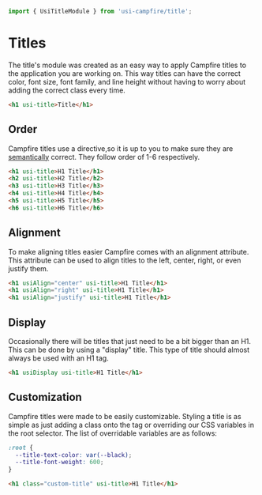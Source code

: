 ```ts
import { UsiTitleModule } from 'usi-campfire/title';
```

# Titles
The title's module was created as an easy way to apply Campfire titles to the application you are working on. This way
titles can have the correct color, font size, font family, and line height without having to worry about adding the
correct class every time.

```html
<h1 usi-title>Title</h1>
```
## Order
Campfire titles use a directive,so it is up to you to make sure they are
[semantically](https://developer.mozilla.org/en-US/docs/Web/HTML/Element/Heading_Elements) correct. They follow order
of 1-6 respectively.

```html
<h1 usi-title>H1 Title</h1>
<h2 usi-title>H2 Title</h2>
<h3 usi-title>H3 Title</h3>
<h4 usi-title>H4 Title</h4>
<h5 usi-title>H5 Title</h5>
<h6 usi-title>H6 Title</h6>
```

## Alignment
To make aligning titles easier Campfire comes with an alignment attribute. This attribute can be used to align titles
to the left, center, right, or even justify them.

```html
<h1 usiAlign="center" usi-title>H1 Title</h1>
<h1 usiAlign="right" usi-title>H1 Title</h1>
<h1 usiAlign="justify" usi-title>H1 Title</h1>
```

## Display
Occasionally there will be titles that just need to be a bit bigger than an H1. This can be done by using a "display"
title. This type of title should almost always be used with an H1 tag.

```html
<h1 usiDisplay usi-title>H1 Title</h1>
```

## Customization
Campfire titles were made to be easily customizable. Styling a title is as simple as just adding a class onto the tag or
overriding our CSS variables in the root selector. The list of overridable variables are as follows:

```css
:root {
  --title-text-color: var(--black);
  --title-font-weight: 600;
}
```

```html
<h1 class="custom-title" usi-title>H1 Title</h1>
```
